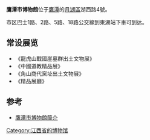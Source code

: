 {{expand|time=2016-09-24T15:25:19+00:00}}
'''鷹潭市博物館'''位于[[鹰潭市|鷹潭]]的[[月湖区|月湖區]]湖西路4號。

市区巴士1路、2路、5路、18路公交線到東湖站下車可到达。

== 常设展览 ==
* 《龍虎山戰國崖墓群出土文物展》
* 《中國道教精品展》
* 《角山商代窯址出土文物展》
* 《精品展廳》

== 参考 ==
* [http://www.yingtan.gov.cn/xxgk/gysy/200811/t20081102_25187.htm 鷹潭市博物館簡介]{{dead link|date=2018年5月 |bot=InternetArchiveBot |fix-attempted=yes }}

{{江西博物館}}
[[Category:江西省的博物馆|Category:江西省的博物馆]]
{{Museum-stub}}